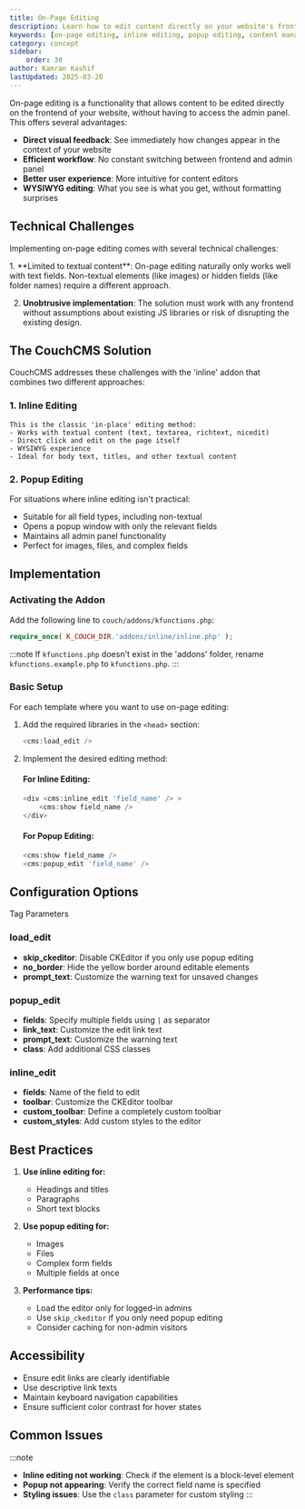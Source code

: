 ```yaml
---
title: On-Page Editing
description: Learn how to edit content directly on your website's frontend using CouchCMS's on-page editing features
keywords: [on-page editing, inline editing, popup editing, content management]
category: concept
sidebar:
    order: 30
author: Kamran Kashif
lastUpdated: 2025-03-20
---
```



On-page editing is a functionality that allows content to be edited directly on the frontend of your website, without having to access the admin panel. This offers several advantages:

- **Direct visual feedback**: See immediately how changes appear in the context of your website
- **Efficient workflow**: No constant switching between frontend and admin panel
- **Better user experience**: More intuitive for content editors
- **WYSIWYG editing**: What you see is what you get, without formatting surprises

## Technical Challenges

Implementing on-page editing comes with several technical challenges:

<Steps>
1. **Limited to textual content**: On-page editing naturally only works well with text fields. Non-textual elements (like images) or hidden fields (like folder names) require a different approach.

2. **Unobtrusive implementation**: The solution must work with any frontend without assumptions about existing JS libraries or risk of disrupting the existing design.
</Steps>

## The CouchCMS Solution

CouchCMS addresses these challenges with the 'inline' addon that combines two different approaches:

### 1. Inline Editing

    This is the classic 'in-place' editing method:
    - Works with textual content (text, textarea, richtext, nicedit)
    - Direct click and edit on the page itself
    - WYSIWYG experience
    - Ideal for body text, titles, and other textual content

### 2. Popup Editing

For situations where inline editing isn't practical:
- Suitable for all field types, including non-textual
- Opens a popup window with only the relevant fields
- Maintains all admin panel functionality
- Perfect for images, files, and complex fields

## Implementation

### Activating the Addon

Add the following line to `couch/addons/kfunctions.php`:
```php
require_once( K_COUCH_DIR.'addons/inline/inline.php' );
```

:::note
If `kfunctions.php` doesn't exist in the 'addons' folder, rename `kfunctions.example.php` to `kfunctions.php`.
:::

### Basic Setup

For each template where you want to use on-page editing:

<Steps>

1. Add the required libraries in the `<head>` section:
    ```php
    <cms:load_edit />
    ```

2. Implement the desired editing method:

    #### For Inline Editing:
    ```php
    <div <cms:inline_edit 'field_name' /> >
        <cms:show field_name />
    </div>
    ```

    #### For Popup Editing:
    ```php
    <cms:show field_name />
    <cms:popup_edit 'field_name' />
    ```

</Steps>

## Configuration Options

Tag Parameters

### load_edit

- **skip_ckeditor**: Disable CKEditor if you only use popup editing
- **no_border**: Hide the yellow border around editable elements
- **prompt_text**: Customize the warning text for unsaved changes

### popup_edit

- **fields**: Specify multiple fields using `|` as separator
- **link_text**: Customize the edit link text
- **prompt_text**: Customize the warning text
- **class**: Add additional CSS classes

### inline_edit

- **fields**: Name of the field to edit
- **toolbar**: Customize the CKEditor toolbar
- **custom_toolbar**: Define a completely custom toolbar
- **custom_styles**: Add custom styles to the editor

## Best Practices

<Steps>

1. **Use inline editing for:**
   - Headings and titles
   - Paragraphs
   - Short text blocks
   
2. **Use popup editing for:**
   - Images
   - Files
   - Complex form fields
   - Multiple fields at once

3. **Performance tips:**
   - Load the editor only for logged-in admins
   - Use `skip_ckeditor` if you only need popup editing
   - Consider caching for non-admin visitors

</Steps>

## Accessibility

- Ensure edit links are clearly identifiable
- Use descriptive link texts
- Maintain keyboard navigation capabilities
- Ensure sufficient color contrast for hover states

## Common Issues

:::note
- **Inline editing not working**: Check if the element is a block-level element
- **Popup not appearing**: Verify the correct field name is specified
- **Styling issues**: Use the `class` parameter for custom styling
:::
